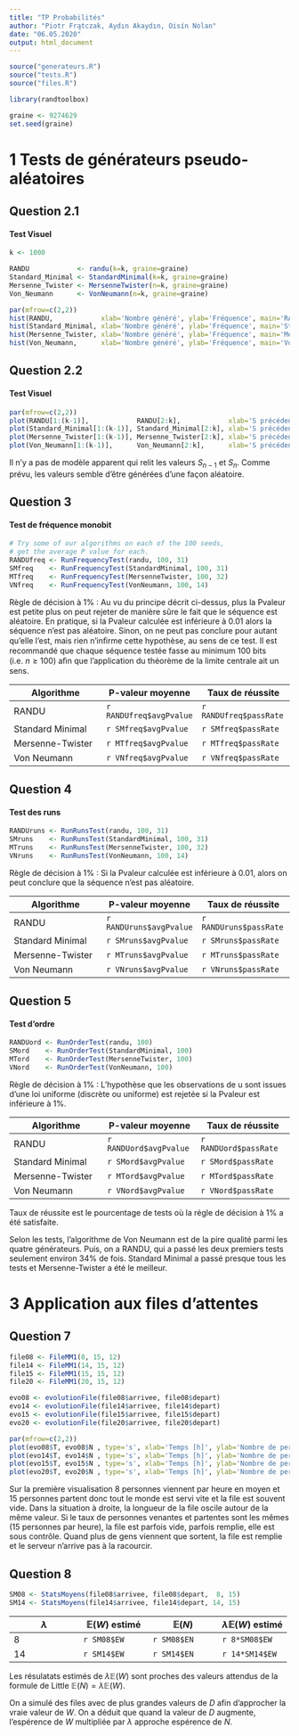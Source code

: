 ```yaml
---
title: "TP Probabilités"
author: "Piotr Frątczak, Aydın Akaydın, Oisín Nolan"
date: "06.05.2020"
output: html_document
---
```


```r

source("generateurs.R")
source("tests.R")
source("files.R")

library(randtoolbox)

graine <- 9274629
set.seed(graine)
```

# 1 Tests de générateurs pseudo-aléatoires


## Question 2.1
#### Test Visuel

```r
k <- 1000

RANDU            <- randu(k=k, graine=graine)
Standard_Minimal <- StandardMinimal(k=k, graine=graine)
Mersenne_Twister <- MersenneTwister(n=k, graine=graine)
Von_Neumann      <- VonNeumann(n=k, graine=graine)

```
```r

par(mfrow=c(2,2)) 
hist(RANDU,            xlab='Nombre généré', ylab='Fréquence', main='RANDU')
hist(Standard_Minimal, xlab='Nombre généré', ylab='Fréquence', main='Standard Minimal')
hist(Mersenne_Twister, xlab='Nombre généré', ylab='Fréquence', main='Mersenne-Twister')
hist(Von_Neumann,      xlab='Nombre généré', ylab='Fréquence', main='Von Neumann')
```

## Question 2.2
#### Test Visuel
```r

par(mfrow=c(2,2)) 
plot(RANDU[1:(k-1)],            RANDU[2:k],            xlab='S précédent', ylab='S', main='RANDU')
plot(Standard_Minimal[1:(k-1)], Standard_Minimal[2:k], xlab='S précédent', ylab='S', main='Standard Minimal')
plot(Mersenne_Twister[1:(k-1)], Mersenne_Twister[2:k], xlab='S précédent', ylab='S', main='Mersenne-Twister')
plot(Von_Neumann[1:(k-1)],      Von_Neumann[2:k],      xlab='S précédent', ylab='S', main='Von Neumann')
```


Il n'y a pas de modèle apparent qui relit les valeurs $S_{n-1}$ et $S_n$.
Comme prévu, les valeurs semble d'être générées d'une façon aléatoire.


## Question 3
#### Test de fréquence monobit


```r

# Try some of our algorithms on each of the 100 seeds,
# get the average P value for each.
RANDUfreq <- RunFrequencyTest(randu, 100, 31)
SMfreq    <- RunFrequencyTest(StandardMinimal, 100, 31)
MTfreq    <- RunFrequencyTest(MersenneTwister, 100, 32)
VNfreq    <- RunFrequencyTest(VonNeumann, 100, 14)

```

Règle de décision à $1\%$ : Au vu du principe décrit ci-dessus, plus la Pvaleur est petite plus on peut rejeter de manière sûre le fait que le séquence est aléatoire. En pratique, si la Pvaleur calculée est inférieure à $0.01$ alors la séquence n’est pas aléatoire. Sinon, on ne peut pas conclure pour autant qu’elle l’est, mais rien n’inﬁrme cette hypothèse, au sens de ce test. Il est recommandé que chaque séquence testée fasse au minimum $100$ bits (i.e. $n ≥ 100$) aﬁn que l’application du théorème de la limite centrale ait un sens.

Algorithme               | P-valeur moyenne         | Taux de réussite
------------------------ | ------------------------ | ------------------------
RANDU                    | `r RANDUfreq$avgPvalue`  | `r RANDUfreq$passRate`
Standard Minimal         | `r SMfreq$avgPvalue`     | `r SMfreq$passRate`
Mersenne-Twister         | `r MTfreq$avgPvalue`     | `r MTfreq$passRate`
Von Neumann              | `r VNfreq$avgPvalue`     | `r VNfreq$passRate`


## Question 4
#### Test des runs

```r

RANDUruns <- RunRunsTest(randu, 100, 31)
SMruns    <- RunRunsTest(StandardMinimal, 100, 31)
MTruns    <- RunRunsTest(MersenneTwister, 100, 32)
VNruns    <- RunRunsTest(VonNeumann, 100, 14)
```

Règle de décision à $1\%$ : Si la Pvaleur calculée est inférieure à $0.01$, alors on peut conclure que la séquence n’est pas aléatoire.

Algorithme               | P-valeur moyenne         | Taux de réussite
------------------------ | ------------------------ | ------------------------
RANDU                    | `r RANDUruns$avgPvalue`  | `r RANDUruns$passRate`
Standard Minimal         | `r SMruns$avgPvalue`     | `r SMruns$passRate`
Mersenne-Twister         | `r MTruns$avgPvalue`     | `r MTruns$passRate`
Von Neumann              | `r VNruns$avgPvalue`     | `r VNruns$passRate`

## Question 5
#### Test d’ordre

```r

RANDUord <- RunOrderTest(randu, 100)
SMord    <- RunOrderTest(StandardMinimal, 100)
MTord    <- RunOrderTest(MersenneTwister, 100)
VNord    <- RunOrderTest(VonNeumann, 100)
```

Règle de décision à $1\%$ : L’hypothèse que les observations de u sont issues d’une loi uniforme (discrète ou uniforme) est rejetée si la Pvaleur est inférieure à $1\%$. 
 
Algorithme              | P-valeur moyenne        | Taux de réussite
----------------------- | ----------------------- | -----------------------
RANDU                   | `r RANDUord$avgPvalue`  | `r RANDUord$passRate`
Standard Minimal        | `r SMord$avgPvalue`     | `r SMord$passRate`
Mersenne-Twister        | `r MTord$avgPvalue`     | `r MTord$passRate`
Von Neumann             | `r VNord$avgPvalue`     | `r VNord$passRate`

Taux de réussite est le pourcentage de tests où la régle de décision à $1\%$ a été satisfaite.

Selon les tests, l'algorithme de Von Neumann est de la pire qualité parmi les quatre générateurs. Puis, on a RANDU, qui a passé les deux premiers tests seulement environ $34\%$ de fois. Standard Minimal a passé presque tous les tests et Mersenne-Twister a été le meilleur.

# 3 Application aux files d’attentes

## Question 7

```r
file08 <- FileMM1(8, 15, 12)
file14 <- FileMM1(14, 15, 12)
file15 <- FileMM1(15, 15, 12)
file20 <- FileMM1(20, 15, 12)
```
```r

evo08 <- evolutionFile(file08$arrivee, file08$depart)
evo14 <- evolutionFile(file14$arrivee, file14$depart)
evo15 <- evolutionFile(file15$arrivee, file15$depart)
evo20 <- evolutionFile(file20$arrivee, file20$depart)

par(mfrow=c(2,2))
plot(evo08$T, evo08$N , type='s', xlab='Temps [h]', ylab='Nombre de personnes dans la file', main= '8 nouveaux clients par heure')
plot(evo14$T, evo14$N , type='s', xlab='Temps [h]', ylab='Nombre de personnes dans la file', main='14 nouveaux clients par heure')
plot(evo15$T, evo15$N , type='s', xlab='Temps [h]', ylab='Nombre de personnes dans la file', main='15 nouveaux clients par heure')
plot(evo20$T, evo20$N , type='s', xlab='Temps [h]', ylab='Nombre de personnes dans la file', main='20 nouveaux clients par heure')
```

Sur la première visualisation 8 personnes viennent par heure en moyen et 15 personnes partent donc tout le monde est servi vite et la file est souvent vide. Dans la situation à droite, la longueur de la file oscile autour de la même valeur. Si le taux de personnes venantes et partentes sont les mêmes (15 personnes par heure), la file est parfois vide, parfois remplie, elle est sous contrôle. Quand plus de gens viennent que sortent, la file est remplie et le serveur n'arrive pas à la racourcir.

## Question 8

```r
SM08 <- StatsMoyens(file08$arrivee, file08$depart,  8, 15)
SM14 <- StatsMoyens(file14$arrivee, file14$depart, 14, 15)
```

$\lambda$               | $\mathbb{E}(W)$ estimé  | $\mathbb{E}(N)$         | $\lambda\mathbb{E}(W)$ estimé
----------------------- | ----------------------- | ----------------------- | -----------------------
8                       | `r SM08$EW`             | `r SM08$EN`             | `r 8*SM08$EW`
14                      | `r SM14$EW`             | `r SM14$EN`             | `r 14*SM14$EW`

Les résulatats estimés de  $\lambda\mathbb{E}(W)$ sont proches des valeurs attendus de la formule de Little $\mathbb{E}(N) = \lambda\mathbb{E}(W)$.

On a simulé des files avec de plus grandes valeurs de $D$ afin d'approcher la vraie valeur de $W$. On a déduit que quand la valeur de $D$ augmente, l'espérence de $W$ multipliée par $\lambda$ approche espérence de $N$.
